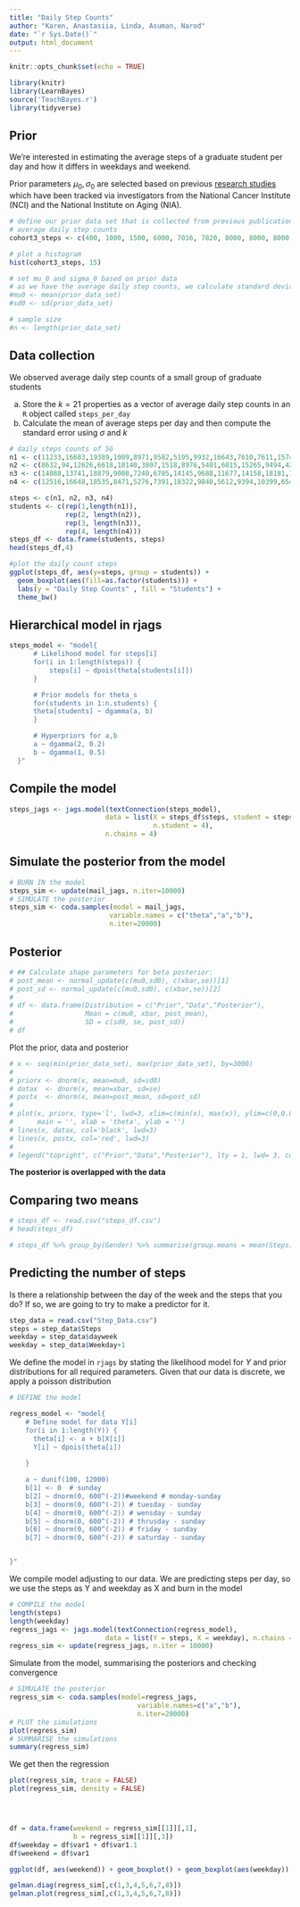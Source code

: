```yaml
---
title: "Daily Step Counts"
author: "Karen, Anastasiia, Linda, Asuman, Narod"
date: "`r Sys.Date()`"
output: html_document
---
```


```r
knitr::opts_chunk$set(echo = TRUE)

library(knitr)
library(LearnBayes)
source('TeachBayes.r')
library(tidyverse)

```

## Prior


We're interested in estimating the average steps of a graduate student per day and how it differs in weekdays and weekend.

Prior parameters $\mu_0,\sigma_0$ are selected based on previous [research studies](https://www.ncbi.nlm.nih.gov/pmc/articles/PMC7093766/) which have been tracked via investigators from the National Cancer Institute (NCI) and the National Institute on Aging (NIA).

```r
# define our prior data set that is collected from previous publications
# average daily step counts
cohort3_steps <- c(400, 1000, 1500, 6000, 7016, 7820, 8000, 8000, 8000, 8068, 10000, 10000, 10414, 10953, 11124, 12417, 14000, 14000, 14000, 15000, 3800, 4000, 3000, 4000, 8000, 11822,8000, 7500, 9999, 10000, 12499)

# plot a histogram
hist(cohort3_steps, 15)

# set mu_0 and sigma_0 based on prior data
# as we have the average daily step counts, we calculate standard deviation
#mu0 <- mean(prior_data_set)
#sd0 <- sd(prior_data_set)

# sample size
#n <- length(prior_data_set)

```
## Data collection 

We observed average daily step counts of a small group of graduate students

a. Store the $k=21$ properties as a vector of average daily step counts in an `R` object called `steps_per_day` 
b. Calculate the mean of average steps per day and then compute the standard error using $\sigma$ and $k$

```r
# daily steps counts of 5G
n1 <- c(11233,16683,19389,1009,8971,9582,5195,9932,16643,7610,7611,15745,7427,7365,6209,15984,17006,11668,11770,9566,14153,8250,14386,18546,19037,11512,9269,5964,8571,8123,10445)
n2 <- c(8632,94,12626,6618,10140,3807,1518,8976,5401,6015,15265,9494,4276,3458,12667,1574,19215,3562,7118,18315,4098,7880,6832,21,10840,12038,13276,13604,9252,13,13473)
n3 <- c(14088,13741,18879,9008,7240,6705,14145,9688,11677,14158,18181,11360,5366,7247,6478,5454,7108,13981,12393,14611,14162,17909,850,658,9519,10773,12942,12354,8212,2122,11823)
n4 <- c(12516,16648,18535,8471,5276,7391,18322,9840,5612,9394,10399,6548,7753,7202,12155,20152,5172,13354,7634,8156,10069,7714,8273,13391,12087,13872,10794,5932,10264,14142,22486)

steps <- c(n1, n2, n3, n4)
students <- c(rep(1,length(n1)),
              rep(2, length(n2)),
              rep(3, length(n3)),
              rep(4, length(n4)))
steps_df <- data.frame(students, steps)
head(steps_df,4)

#plot the daily count steps
ggplot(steps_df, aes(y=steps, group = students)) + 
  geom_boxplot(aes(fill=as.factor(students))) +
  labs(y = "Daily Step Counts" , fill = "Students") + 
  theme_bw()
```

## Hierarchical model in rjags

```r
steps_model <- "model{
      # Likelihood model for steps[i]
      for(i in 1:length(steps)) {
          steps[i] ~ dpois(theta[students[i]])
      }

      # Prior models for theta_s
      for(students in 1:n.students) {
      theta[students] ~ dgamma(a, b)
      }

      # Hyperpriors for a,b
      a ~ dgamma(2, 0.2)
      b ~ dgamma(1, 0.5)
  }"
```

## Compile the model

```r
steps_jags <- jags.model(textConnection(steps_model), 
                        data = list(X = steps_df$steps, student = steps_df$students, 
                                    n.student = 4),
                        n.chains = 4) 

```

## Simulate the posterior from the model 

```r
# BURN IN the model
steps_sim <- update(mail_jags, n.iter=10000)
# SIMULATE the posterior    
steps_sim <- coda.samples(model = mail_jags, 
                         variable.names = c("theta","a","b"), 
                         n.iter=20000)
```


## Posterior

```r
# ## Calculate shape parameters for beta posterior:
# post_mean <- normal_update(c(mu0,sd0), c(xbar,se))[1]
# post_sd <- normal_update(c(mu0,sd0), c(xbar,se))[2]
# 
# df <- data.frame(Distribution = c("Prior","Data","Posterior"), 
#                  Mean = c(mu0, xbar, post_mean), 
#                  SD = c(sd0, se, post_sd))
# df
```

Plot the prior, data and posterior

```r
# x <- seq(min(prior_data_set), max(prior_data_set), by=3000)
# 
# priorx <- dnorm(x, mean=mu0, sd=sd0)
# datax  <- dnorm(x, mean=xbar, sd=se)
# postx  <- dnorm(x, mean=post_mean, sd=post_sd)
# 
# plot(x, priorx, type='l', lwd=3, xlim=c(min(x), max(x)), ylim=c(0,0.0004), col='blue', 
#      main = '', xlab = 'theta', ylab = '')
# lines(x, datax, col='black', lwd=3)
# lines(x, postx, col='red', lwd=3)
# 
# legend("topright", c("Prior","Data","Posterior"), lty = 1, lwd= 3, col = c('blue','black','red'))
```
**The posterior is overlapped with the data**

## Comparing two means

```r
# steps_df <- read.csv("steps_df.csv")
# head(steps_df)
```

```r
# steps_df %>% group_by(Gender) %>% summarise(group.means = mean(Steps))
```







## Predicting the number of steps

Is there a relationship between the day of the week and the steps that you do?
If so, we are going to try to make a predictor for it.

```r
step_data = read.csv("Step_Data.csv")
steps = step_data$Steps
weekday = step_data$dayweek
weekday = step_data$Weekday+1
```

We define the model in `rjags` by stating the likelihood model for $Y$ and prior distributions for all required parameters. Given that our data is discrete, we apply a poisson distribution 

```r
# DEFINE the model    

regress_model <- "model{
    # Define model for data Y[i]
    for(i in 1:length(Y)) {
      theta[i] <- a + b[X[i]] 
      Y[i] ~ dpois(theta[i])
      
    }

    a ~ dunif(100, 12000)
    b[1] <- 0  # sunday
    b[2] ~ dnorm(0, 600^(-2))#weekend # monday-sunday
    b[3] ~ dnorm(0, 600^(-2)) # tuesday - sunday
    b[4] ~ dnorm(0, 600^(-2)) # wensday - sunday
    b[5] ~ dnorm(0, 600^(-2)) # thrusday - sunday
    b[6] ~ dnorm(0, 600^(-2)) # friday - sunday
    b[7] ~ dnorm(0, 600^(-2)) # saturday - sunday


}"  
```


We compile model adjusting to our data. We are predicting steps per day, so we use the steps as Y and weekday as X and burn in the model

```r
# COMPILE the model
length(steps)
length(weekday)
regress_jags <- jags.model(textConnection(regress_model), 
                        data = list(Y = steps, X = weekday), n.chains = 4)
regress_sim <- update(regress_jags, n.iter = 10000)

```


Simulate from the model, summarising the posteriors and checking convergence

```r
# SIMULATE the posterior    
regress_sim <- coda.samples(model=regress_jags,
                                variable.names=c("a","b"),
                                n.iter=20000)
# PLOT the simulations
plot(regress_sim)
# SUMMARISE the simulations
summary(regress_sim)
```

We get then the regression
```r


plot(regress_sim, trace = FALSE)
plot(regress_sim, density = FALSE)




df = data.frame(weekend = regress_sim[[1]][,1], 
                b = regress_sim[[1]][,3])
df$weekday = df$var1 + df$var1.1
df$weekend = df$var1

ggplot(df, aes(weekend)) + geom_boxplot() + geom_boxplot(aes(weekday))
```
```r
gelman.diag(regress_sim[,c(1,3,4,5,6,7,8)])
gelman.plot(regress_sim[,c(1,3,4,5,6,7,8)])
```